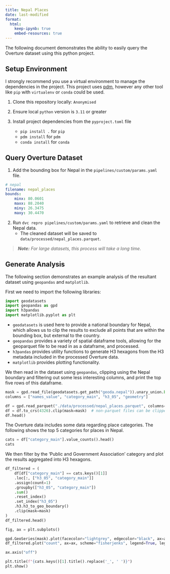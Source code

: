 ```yaml
---
title: Nepal Places
date: last-modified
format: 
  html:
    keep-ipynb: true
    embed-resources: true
---
```


The following document demonstrates the ability to easily query the Overture dataset using this python project. 

## Setup Environment

I strongly recommend you use a virtual environment to manage the dependencies in the project. This project uses [pdm](https://pdm.fming.dev/), however any other tool like `pip` with `virtualenv` or `conda` could be used.

1. Clone this repository locally: `Anonymised`

2. Ensure local `python` version is `3.11` or greater

3. Install project dependencies from the `pyproject.toml` file
    - `pip install .` for `pip`
    - `pdm install` for `pdm`
    - `conda install` for `conda`

## Query Overture Dataset

1. Add the bounding box for Nepal in the `pipelines/custom/params.yaml` file.

```yaml
# nepal
filename: nepal_places
bounds:
    minx: 80.0601
    maxx: 88.2040
    miny: 26.3475
    maxy: 30.4470
```

2. Run `dvc repro pipelines/custom/params.yaml` to retrieve and clean the Nepal data.
    - The cleaned dataset will be saved to `data/processed/nepal_places.parquet`.

> ___Note:__ For large datasets, this process will take a long time._

## Generate Analysis

The following section demonstrates an example analysis of the resultant dataset using `geopandas` and `matplotlib`.

First we need to import the following libraries:

```python
import geodatasets
import geopandas as gpd
import h3pandas
import matplotlib.pyplot as plt
```

- `geodatasets` is used here to provide a national boundary for Nepal, which allows us to clip the results to exclude all points that are within the bounding box, but external to the country.
- `geopandas` provides a variety of spatial dataframe tools, allowing for the geoparquet file to be read in as a dataframe, and processed.
- `h3pandas` provides utility functions to generate H3 hexagons from the H3 metadata included in the processed Overture data.
- `matplotlib` provides plotting functionality.

We then read in the dataset using `geopandas`, clipping using the Nepal boundary and filtering out some less interesting columns, and print the top five rows of this dataframe. 

```python
mask = gpd.read_file(geodatasets.get_path("geoda.nepal")).unary_union.buffer(0.01)
columns = ["names_value", "category_main", "h3_05", "geometry"]

df = gpd.read_parquet("./data/processed/nepal_places.parquet", columns=columns)
df = df.to_crs(4326).clip(mask=mask)  # non-parquet files can be clipped when read in
df.head()
```

The Overture data includes some data regarding place categories. The following shows the top 5 categories for places in Nepal.

```python
cats = df["category_main"].value_counts().head()
cats
```

We then filter by the 'Public and Government Association' category and plot the results aggregated into H3 hexagons.

```python
df_filtered = (
    df[df["category_main"] == cats.keys()[1]]
    .loc[:, ["h3_05", "category_main"]]
    .assign(count=1)
    .groupby(["h3_05", "category_main"])
    .sum()
    .reset_index()
    .set_index("h3_05")
    .h3.h3_to_geo_boundary()
    .clip(mask=mask)
)
df_filtered.head()
```

```python
fig, ax = plt.subplots()

gpd.GeoSeries(mask).plot(facecolor="lightgrey", edgecolor="black", ax=ax)
df_filtered.plot("count", ax=ax, scheme="fisherjenks", legend=True, legend_kwds={"frameon":False})

ax.axis("off")

plt.title(f"{cats.keys()[1].title().replace('_', ' ')}")
plt.show()
```
